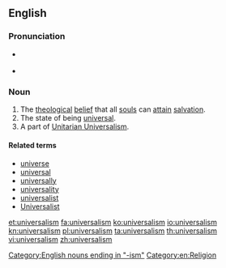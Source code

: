 {{also|Universalism}}
==English==
{{wikipedia}}
{{Wikiquote}}

===Pronunciation===
* {{a|US}} {{IPA|ˌjuːnəˈvɝsəlˌɪzəm/|lang=en}}
* {{a|UK}} {{IPA|/ˌjuːnɪˈvɜːsəlˌɪzəm/|lang=en}}

===Noun===
{{en-noun|s|-}}

# The [[theological]] [[belief]] that all [[soul]]s can [[attain]] [[salvation]].
# The state of being [[universal]].
# A part of [[Unitarian Universalism]].

====Related terms====
* [[universe]]
* [[universal]]
* [[universally]]
* [[universality]]
* [[universalist]]
* [[Universalist]]

[[Category:English nouns ending in "-ism"]]
[[Category:en:Religion]]

[[et:universalism]]
[[fa:universalism]]
[[ko:universalism]]
[[io:universalism]]
[[kn:universalism]]
[[pl:universalism]]
[[ta:universalism]]
[[th:universalism]]
[[vi:universalism]]
[[zh:universalism]]